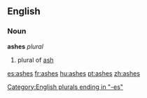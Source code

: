 {{see|Ashes}}
==English==
===Noun===
'''ashes'''  ''plural''
# plural of [[ash]]

[[Category:English plurals ending in "-es"]]

[[es:ashes]]
[[fr:ashes]]
[[hu:ashes]]
[[pt:ashes]]
[[zh:ashes]]